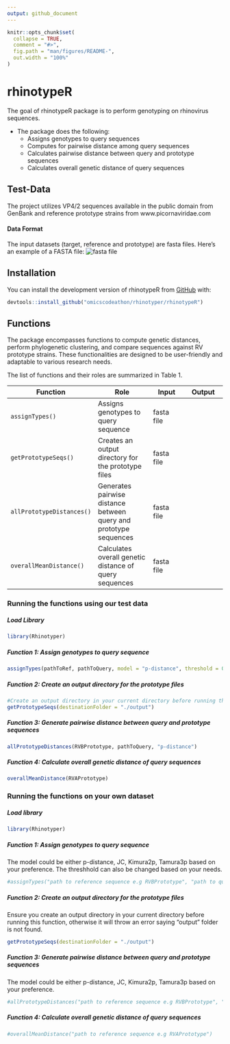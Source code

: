 ```yaml
---
output: github_document
---
```


```r
knitr::opts_chunk$set(
  collapse = TRUE,
  comment = "#>",
  fig.path = "man/figures/README-",
  out.width = "100%"
)
```

# rhinotypeR

<!-- badges: start -->
<!-- badges: end -->

The goal of rhinotypeR package is to perform genotyping on rhinovirus sequences. 

- The package does the following:
  * Assigns genotypes to query sequences
  * Computes for pairwise distance among query sequences
  * Calculates pairwise distance between query and prototype sequences
  * Calculates overall genetic distance of query sequences

## Test-Data 
The project utilizes VP4/2 sequences available in the public domain from GenBank and reference prototype strains from www.picornaviridae.com  

#### Data Format
The input datasets (target, reference and prototype) are fasta files.
Here's an example of a FASTA file:
![fasta file]("https://github.com/omicscodeathon/rhinotyper/blob/main/rhinotypeR/man/figures/example_fasta_file.png")

## Installation

You can install the development version of rhinotypeR from [GitHub](https://github.com) with:

``` r
devtools::install_github("omicscodeathon/rhinotyper/rhinotypeR")
```

## Functions
The package encompasses functions to compute genetic distances, perform phylogenetic clustering, and compare sequences against RV prototype strains. 
These functionalities are designed to be user-friendly and adaptable to various research needs.

The list of functions and their roles are summarized in Table 1.

| Function        | Role                                   | Input                    | Output                     
|-----------------|----------------------------------------|--------------------------|-----------------------------
| `assignTypes()` | Assigns genotypes to query sequence | fasta file |                           
| `getPrototypeSeqs()`| Creates an output directory for the prototype files | fasta file |                    
| `allPrototypeDistances()` | Generates pairwise distance between query and prototype sequences | fasta file |
| `overallMeanDistance()` | Calculates overall genetic distance of query sequences  |  fasta file |          

### Running the functions using our test data

##### Load Library

```r
library(Rhinotyper)
```

##### Function 1: Assign genotypes to query sequence
```r
assignTypes(pathToRef, pathToQuery, model = "p-distance", threshold = 0.105)
```

##### Function 2: Create an output directory for the prototype files
```r
#Create an output directory in your current directory before running this function
getPrototypeSeqs(destinationFolder = "./output")
```

##### Function 3: Generate pairwise distance between query and prototype sequences
```r
allPrototypeDistances(RVBPrototype, pathToQuery, "p-distance")
```

##### Function 4: Calculate overall genetic distance of query sequences
```r
overallMeanDistance(RVAPrototype)
```

### Running the functions on your own dataset

##### Load library

```r
library(Rhinotyper)
```

##### Function 1: Assign genotypes to query sequence
The model could be either p-distance, JC, Kimura2p, Tamura3p based on your preference.
The threshhold can also be changed based on your needs.

```r
#assignTypes("path to reference sequence e.g RVBPrototype", "path to query sequence", model = "Tamura3p", threshold = 0.105)
```

##### Function 2: Create an output directory for the prototype files
Ensure you create an output directory in your current directory before running this function, otherwise it will throw an error saying "output" folder is not found.

```r
getPrototypeSeqs(destinationFolder = "./output")
```

##### Function 3: Generate pairwise distance between query and prototype sequences
The model could be either p-distance, JC, Kimura2p, Tamura3p based on your preference.

```r
#allPrototypeDistances("path to reference sequence e.g RVBPrototype", "path to query sequence", "Tamura3p")
```

##### Function 4: Calculate overall genetic distance of query sequences

```r
#overallMeanDistance("path to reference sequence e.g RVAPrototype")
```
